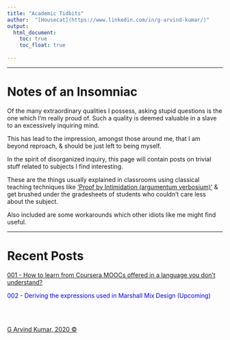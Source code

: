 ```yaml
---
title: "Academic Tidbits"
author:  "[Housecat](https://www.linkedin.com/in/g-arvind-kumar/)"
output: 
  html_document:
    toc: true
    toc_float: true
    
---
```

  
----
  
# Notes of an Insomniac
  
Of the many extraordinary qualities I possess, asking stupid questions is the one which
I'm really proud of. Such a quality is deemed valuable in a slave to an excessively inquiring mind. 

This has lead to the impression, amongst those around me, that I am beyond 
reproach, & should be just left to being myself.

In the spirit of disorganized inquiry, this page will contain posts on trivial stuff related to subjects I find interesting.

These are the things usually explained in classrooms using classical teaching techniques like ['Proof by Intimidation (argumentum verbosium)'](https://ocw.mit.edu/courses/electrical-engineering-and-computer-science/6-042j-mathematics-for-computer-science-fall-2010/video-lectures/lecture-3-strong-induction/MIT6_042JF10_proof.pdf) & get brushed under the gradesheets of students who couldn't care less about the subject.

Also included are some workarounds which other idiots like me might find useful.

----

# Recent Posts

[001 - How to learn from Coursera MOOCs offered in a language you don't understand?](https://octaveone.github.io/mwb/coursera_language_fix.html)

<font color="blue">002 - Deriving the expressions used in Marshall Mix Design (Upcoming) </font>

<br>
<br>

[G Arvind Kumar, 2020 © ](https://www.linkedin.com/in/g-arvind-kumar/)